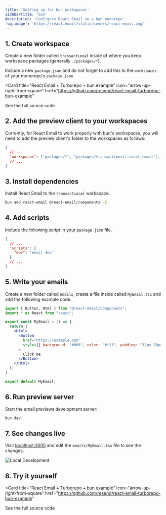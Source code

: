 ```yaml
---
title: 'Setting up for bun workspaces'
sidebarTitle: 'bun'
description: 'Configure React Email on a bun monorepo'
'og:image': 'https://react.email/static/covers/react-email.png'
---
```


## 1. Create workspace

Create a new folder called `transactional` inside of where you keep workspace packages (generally `./packages/*`).

Include a new `package.json` and do not forget to add this to the `workspaces` of your monorepo's `package.json`.

<Card 
  title="React Email + Turborepo + bun example" 
  icon="arrow-up-right-from-square" 
  href="https://github.com/resend/react-email-turborepo-bun-example"
>
  See the full source code
</Card>

## 2. Add the preview client to your workspaces

Currently, for React Email to work properly with bun's workspaces, you will need to add
the preview client's folder to the workspaces as follows:

```json package.json
{
  // ...
  "workspaces": ["packages/*", "packages/transactional/.react-email"],
  // ...
}
```

## 3. Install dependencies

Install React Email to the `transactional` workspace.

```sh packages/transactional
bun add react-email @react-email/components -E
```

## 4. Add scripts

Include the following script in your `package.json` file.

```json packages/transactional/package.json
{
  // ...
  "scripts": {
    "dev": "email dev"
  }
  // ...
}
```

## 5. Write your emails

Create a new folder called `emails`, create a file inside called `MyEmail.tsx` and add the following example code:

```jsx packages/transactional/emails/MyEmail.tsx
import { Button, Html } from "@react-email/components";
import * as React from "react";

export const MyEmail = () => {
  return (
    <Html>
      <Button
        href="https://example.com"
        style={{ background: "#000", color: "#fff", padding: "12px 20px" }}
      >
        Click me
      </Button>
    </Html>
  );
}

export default MyEmail;
```

## 6. Run preview server

Start the email previews development server:

```sh packages/transactional
bun dev
```

## 7. See changes live

Visit [localhost:3000](http://localhost:3000) and edit the `emails/MyEmail.tsx` file to see the changes.

<Frame>
  <img alt="Local Development" src="/images/local-dev.png" />
</Frame>

## 8. Try it yourself

<Card 
  title="React Email + Turborepo + bun example" 
  icon="arrow-up-right-from-square" 
  href="https://github.com/resend/react-email-turborepo-bun-example"
>
  See the full source code
</Card>
